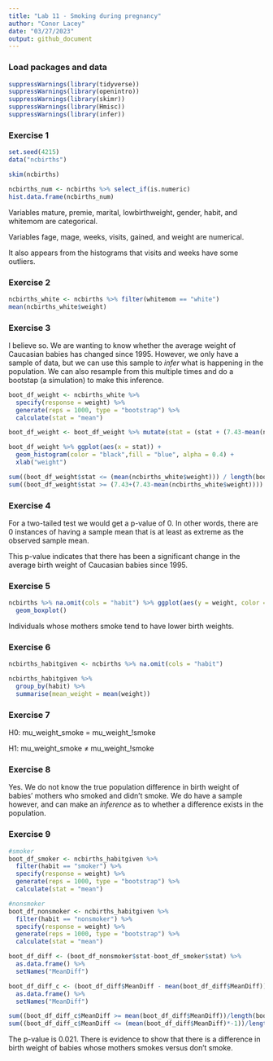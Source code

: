 ```yaml
---
title: "Lab 11 - Smoking during pregnancy"
author: "Conor Lacey"
date: "03/27/2023"
output: github_document
---
```


### Load packages and data

```r
suppressWarnings(library(tidyverse)) 
suppressWarnings(library(openintro))
suppressWarnings(library(skimr))
suppressWarnings(library(Hmisc))
suppressWarnings(library(infer))
```

### Exercise 1

```r
set.seed(4215)
data("ncbirths")

skim(ncbirths)

ncbirths_num <- ncbirths %>% select_if(is.numeric)
hist.data.frame(ncbirths_num)
```

Variables mature, premie, marital, lowbirthweight, gender, habit, and whitemom are categorical. 

Variables fage, mage, weeks, visits, gained, and weight are numerical. 

It also appears from the histograms that visits and weeks have some outliers.

### Exercise 2

```r
ncbirths_white <- ncbirths %>% filter(whitemom == "white")
mean(ncbirths_white$weight)
```

### Exercise 3 

I believe so. We are wanting to know whether the average weight of Caucasian babies has changed since 1995. However, we only have a sample of data, but we can use this sample to *infer* what is happening in the population. We can also resample from this multiple times and do a bootstap (a simulation) to make this inference.

```r
boot_df_weight <- ncbirths_white %>%
  specify(response = weight) %>% 
  generate(reps = 1000, type = "bootstrap") %>% 
  calculate(stat = "mean")

boot_df_weight <- boot_df_weight %>% mutate(stat = (stat + (7.43-mean(ncbirths_white$weight))))

boot_df_weight %>% ggplot(aes(x = stat)) +
  geom_histogram(color = "black",fill = "blue", alpha = 0.4) +
  xlab("weight")

sum((boot_df_weight$stat <= (mean(ncbirths_white$weight))) / length(boot_df_weight$stat)) +
sum((boot_df_weight$stat >= (7.43+(7.43-mean(ncbirths_white$weight)))) / length(boot_df_weight$stat))
```

### Exercise 4 

For a two-tailed test we would get a p-value of 0. In other words, there are 0 instances of having a sample mean that is at least as extreme as the observed sample mean.

This p-value indicates that there has been a significant change in the average birth weight of Caucasian babies since 1995.

### Exercise 5

```r
ncbirths %>% na.omit(cols = "habit") %>% ggplot(aes(y = weight, color = habit)) +
  geom_boxplot()
```

Individuals whose mothers smoke tend to have lower birth weights.

### Exercise 6 
```r
ncbirths_habitgiven <- ncbirths %>% na.omit(cols = "habit")

ncbirths_habitgiven %>%
  group_by(habit) %>%
  summarise(mean_weight = mean(weight))
```

### Exercise 7 

H0: mu_weight_smoke = mu_weight_!smoke

H1: mu_weight_smoke ≠ mu_weight_!smoke

### Exercise 8

Yes. We do not know the true population difference in birth weight of babies' mothers who smoked and didn't smoke. We do have a sample however, and can make an *inference* as to whether a difference exists in the population. 

### Exercise 9

```r
#smoker
boot_df_smoker <- ncbirths_habitgiven %>% 
  filter(habit == "smoker") %>%
  specify(response = weight) %>% 
  generate(reps = 1000, type = "bootstrap") %>% 
  calculate(stat = "mean")

#nonsmoker
boot_df_nonsmoker <- ncbirths_habitgiven %>% 
  filter(habit == "nonsmoker") %>%
  specify(response = weight) %>% 
  generate(reps = 1000, type = "bootstrap") %>% 
  calculate(stat = "mean")

boot_df_diff <- (boot_df_nonsmoker$stat-boot_df_smoker$stat) %>% 
  as.data.frame() %>% 
  setNames("MeanDiff")

boot_df_diff_c <- (boot_df_diff$MeanDiff - mean(boot_df_diff$MeanDiff)) %>% 
  as.data.frame() %>% 
  setNames("MeanDiff")

sum((boot_df_diff_c$MeanDiff >= mean(boot_df_diff$MeanDiff))/length(boot_df_diff_c$MeanDiff)) +
sum((boot_df_diff_c$MeanDiff <= (mean(boot_df_diff$MeanDiff)*-1))/length(boot_df_diff_c$MeanDiff))
```

The p-value is 0.021. There is evidence to show that there is a difference in birth weight of babies whose mothers smokes versus don't smoke. 

